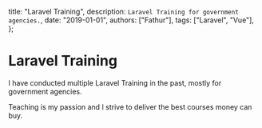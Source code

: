   title: "Laravel Training",
  description: `Laravel Training for government agencies.`,
  date: "2019-01-01",
  authors: ["Fathur"],
  tags: ["Laravel", "Vue"],
};

# Laravel Training

I have conducted multiple Laravel Training in the past, mostly for government agencies.

Teaching is my passion and I strive to deliver the best courses money can buy.
